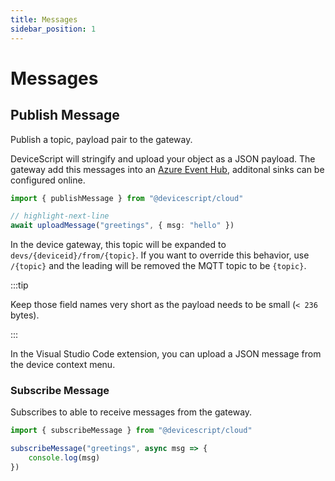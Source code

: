 ```yaml
---
title: Messages
sidebar_position: 1
---
```


# Messages

## Publish Message

Publish a topic, payload pair to the gateway.

DeviceScript will stringify and upload your object as a JSON payload. The gateway add this messages
into an [Azure Event Hub](https://azure.microsoft.com/en-us/products/event-hubs/), additonal sinks can be configured online.

```ts
import { publishMessage } from "@devicescript/cloud"

// highlight-next-line
await uploadMessage("greetings", { msg: "hello" })
```

In the device gateway, this topic will be expanded to `devs/{deviceid}/from/{topic}`.
If you want to override this behavior, use `/{topic}` and the leading will be removed
the MQTT topic to be `{topic}`.

:::tip

Keep those field names very short as the payload needs to be small (`< 236` bytes).

:::

In the Visual Studio Code extension, you can upload a JSON
message from the device context menu.

### Subscribe Message

Subscribes to able to receive messages from the gateway.

```ts
import { subscribeMessage } from "@devicescript/cloud"

subscribeMessage("greetings", async msg => {
    console.log(msg)
})
```
